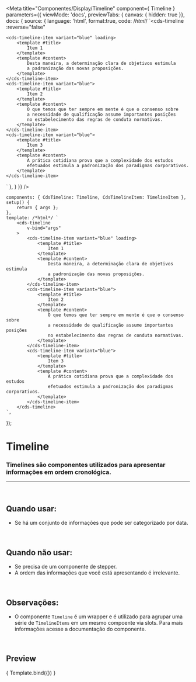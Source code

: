 
<Meta
	title="Componentes/Display/Timeline"
	component={ Timeline }
	parameters={{
		viewMode: 'docs',
		previewTabs: { canvas: { hidden: true }},
		docs: {
			source: {
				language: 'html',
				format:true,
				code: /*html*/ 
`<cds-timeline
	:reverse="false"
>
	<cds-timeline-item variant="blue" loading>
		<template #title>
			Item 1
		</template>
		<template #content>
			Desta maneira, a determinação clara de objetivos estimula
			a padronização das novas proposições.
		</template>
	</cds-timeline-item> 
	<cds-timeline-item variant="blue">
		<template #title>
			Item 2
		</template>
		<template #content>
			O que temos que ter sempre em mente é que o consenso sobre
			a necessidade de qualificação assume importantes posições
			no estabelecimento das regras de conduta normativas.
		</template>
	</cds-timeline-item>
	<cds-timeline-item variant="blue">
		<template #title>
			Item 3
		</template>
		<template #content>
			A prática cotidiana prova que a complexidade dos estudos
			efetuados estimula a padronização dos paradigmas corporativos.
		</template>
	</cds-timeline-item>
</cds-timeline>`
			},
		}
	}}
/>

	components: { CdsTimeline: Timeline, CdsTimelineItem: TimelineItem },
	setup() {
		return { args };
	},
	template: /*html*/ `
		<cds-timeline
			v-bind="args" 
		>
			<cds-timeline-item variant="blue" loading>
				<template #title>
					Item 1
				</template>
				<template #content>
					Desta maneira, a determinação clara de objetivos estimula
					a padronização das novas proposições.
				</template>
			</cds-timeline-item> 
			<cds-timeline-item variant="blue">
				<template #title>
					Item 2
				</template>
				<template #content>
					O que temos que ter sempre em mente é que o consenso sobre
					a necessidade de qualificação assume importantes posições
					no estabelecimento das regras de conduta normativas.
				</template>
			</cds-timeline-item>
			<cds-timeline-item variant="blue">
				<template #title>
					Item 3
				</template>
				<template #content>
					A prática cotidiana prova que a complexidade dos estudos
					efetuados estimula a padronização dos paradigmas corporativos.
				</template>
			</cds-timeline-item>
		</cds-timeline>
	`,
});

# Timeline

### Timelines são componentes utilizados para apresentar informações em ordem cronológica.
---
<br />

## Quando usar:
- Se há um conjunto de informações que pode ser categorizado por data.

<br />

## Quando não usar:
- Se precisa de um componente de stepper.
- A ordem das informações que você está apresentando é irrelevante.

<br />

## Observações:
- O componente `Timeline` é um wrapper e é utilizado para agrupar uma série de `TimelineItems` em um mesmo compoente
via slots. Para mais informações acesse a documentação do componente.

<br />

## Preview

<Canvas>
	<Story
		name="Timeline"
		args={{
			reverse: false,
		}}
	>
		{ Template.bind({}) }
	</Story>
</Canvas>

<ArgsTable story="Timeline" />